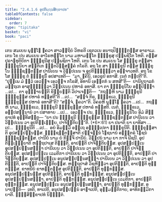 ```yaml
---
title: "2.4.1.6 ອຸປຕິຏ຺ຐນສິກ຺ຂາປທ"
tableOfContents: false
sidebar:
  order: 7
type: "tipitaka"
basket: "vi"
book: "paci"
---
```



<DynamicBreadcrumb />

<Division number="815" book="paci">

<Paragraph number="2610" book="paci">
ເຕນ ສມເຍນ ພຸທ຺ໂຘ ຠຄວາ ສາວຕ຺ຖິຍໍ ວິຫຣຕິ ເຊຕວເນ ອນາຖປິຓ຺ຑິກສ຺ສ ອາຣາເມ. ເຕນ ໂຂ ປນ ສມເຍນ ອາໂຣຫນ຺ໂຕ ນາມ ມຫາມຕ຺ໂຕ ຠິກ຺ຂູສຸ ປພ຺ພຊິໂຕ ໂຫຕິ. ຕສ຺ສ ປຸຣາຓທຸຕິຍິກາ ຠິກ຺ຂຸນີສຸ ປພ຺ພຊິຕາ ໂຫຕິ. ເຕນ ໂຂ ປນ ສມເຍນ ໂສ ຠິກ຺ຂຸ ຕສ຺ສາ ຠິກ຺ຂຸນິຍາ ສນ຺ຕິເກ ຠຕ຺ຕວິສ຺ສຄ຺ຄໍ ກໂຣຕິ. ອຖ ໂຂ ສາ ຠິກ຺ຂຸນີ ຕສ຺ສ ຠິກ຺ຂຸໂນ ຠຸຎ຺ຊນ຺ຕສ຺ສ ປານີເຍນ ຈ ວິຘູປເນນ ຈ ອຸປຕິຏ຺ຐິຕ຺ວາ ອຈ຺ຈາວທຕິ. ອຖ ໂຂ ໂສ ຠິກ຺ຂຸ ຕໍ ຠິກ຺ຂຸນິໍ ອປສາເທຕິ—  “ມາ, ຠຄິນິ, ເອວຣູປໍ ອກາສິ. ເນຕໍ ກປ຺ປຕີ”ຕິ. “ປຸພ຺ເພ ມໍ ຕ຺ວໍ ເອວຎ຺ຈ ເອວຎ຺ຈ ກໂຣສິ, ອິທານິ ເອຕ຺ຕກໍ ນ ສຫສີ”ຕິ—  ປານີຍຖາລກໍ ມຕ຺ຖເກ ອາສຸມ຺ຠິຕ຺ວາ ວິຘູປເນນ ປຫາຣໍ ອທາສິ.
</Paragraph>

<Paragraph number="2611" book="paci">
ຍາ ຕາ ຠິກ຺ຂຸນິໂຍ ອປ຺ປິຈ຺ຉາ …ເປ…  ຕາ ອຸຊ຺ຌາຍນ຺ຕິ ຂິຍ຺ຍນ຺ຕິ ວິປາເຈນ຺ຕິ—  “ກຖຎ຺ຫິ ນາມ ຠິກ຺ຂຸນີ ຠິກ຺ຂຸສ຺ສ ປຫາຣໍ ທສ຺ສຕີ”ຕິ …ເປ…  “ສຈ຺ຈໍ ກິຣ, ຠິກ຺ຂເວ, ຠິກ຺ຂຸນີ ຠິກ຺ຂຸສ຺ສ ປຫາຣໍ ອທາສີ”ຕິ? “ສຈ຺ຈໍ, ຠຄວາ”ຕິ. ວິຄຣຫິ ພຸທ຺ໂຘ ຠຄວາ …ເປ…  ກຖຎ຺ຫິ ນາມ, ຠິກ຺ຂເວ, ຠິກ຺ຂຸນີ ຠິກ຺ຂຸສ຺ສ ປຫາຣໍ ທສ຺ສຕິ. ເນຕໍ, ຠິກ຺ຂເວ, ອປ຺ປສນ຺ນານໍ ວາ ປສາທາຍ …ເປ…  ເອວຎ຺ຈ ປນ, ຠິກ຺ຂເວ, ຠິກ຺ຂຸນິໂຍ ອິມໍ ສິກ຺ຂາປທໍ ອຸທ຺ທິສນ຺ຕຸ—
</Paragraph>

</Division>
<Division number="816" book="paci">

<Paragraph number="2612" book="paci">
<Emphasis>“ຍາ ປນ ຠິກ຺ຂຸນີ ຠິກ຺ຂຸສ຺ສ ຠຸຎ຺ຊນ຺ຕສ຺ສ ປານີເຍນ ວາ ວິຘູປເນນ ວາ ອຸປຕິຏ຺ເຐຍ຺ຍ, ປາຈິຕ຺ຕິຍນ຺”</Emphasis>ຕິ. (*6*:<Emphasis>61</Emphasis>)
</Paragraph>

</Division>
<Division number="817" book="paci">

<Paragraph number="2613" book="paci">
<Emphasis>ຍາ ປນາ</Emphasis>ຕິ ຍາ ຍາທິສາ …ເປ…  <Emphasis>ຠິກ຺ຂຸນີ</Emphasis>ຕິ …ເປ…  ອຍໍ ອິມສ຺ມິໍ ອຕ຺ເຖ ອຘິປ຺ເປຕາ ຠິກ຺ຂຸນີຕິ.
</Paragraph>

<Paragraph number="2614" book="paci">
<Emphasis>ຠິກ຺ຂຸສ຺ສາ</Emphasis>ຕິ ອຸປສມ຺ປນ຺ນສ຺ສ.
</Paragraph>

<Paragraph number="2615" book="paci">
<Emphasis>ຠຸຎ຺ຊນ຺ຕສ຺ສາ</Emphasis>ຕິ ປຎ຺ຈນ຺ນໍ ໂຠຊນານໍ ອຎ຺ຎຕຣໍ ໂຠຊນໍ ຠຸຎ຺ຊນ຺ຕສ຺ສ.
</Paragraph>

<Paragraph number="2616" book="paci">
<Emphasis>ປານີຍໍ</Emphasis> ນາມ ຍໍ ກິຎ຺ຈິ ປານີຍໍ.
</Paragraph>

<Paragraph number="2617" book="paci">
<Emphasis>ວິຘູປນໍ</Emphasis> ນາມ ຍາ ກາຈິ ພີຊນີ.
</Paragraph>

<Paragraph number="2618" book="paci">
<Emphasis>ອຸປຕິຏ຺ເຐຍ຺ຍາ</Emphasis>ຕິ ຫຕ຺ຖປາເສ ຕິຏ຺ຐຕິ, ອາປຕ຺ຕິ ປາຈິຕ຺ຕິຍສ຺ສ.
</Paragraph>

</Division>
<Division number="818" book="paci">

<Paragraph number="2619" book="paci">
ອຸປສມ຺ປນ຺ເນ ອຸປສມ຺ປນ຺ນສຎ຺ຎາ ປານີເຍນ ວາ ວິຘູປເນນ ວາ ອຸປຕິຏ຺ຐຕິ, ອາປຕ຺ຕິ ປາຈິຕ຺ຕິຍສ຺ສ. ອຸປສມ຺ປນ຺ເນ ເວມຕິກາ ປານີເຍນ ວາ ວິຘູປເນນ ວາ ອຸປຕິຏ຺ຐຕິ, ອາປຕ຺ຕິ ປາຈິຕ຺ຕິຍສ຺ສ. ອຸປສມ຺ປນ຺ເນ ອນຸປສມ຺ປນ຺ນສຎ຺ຎາ ປານີເຍນ ວາ ວິຘູປເນນ ວາ ອຸປຕິຏ຺ຐຕິ, ອາປຕ຺ຕິ ປາຈິຕ຺ຕິຍສ຺ສ.
</Paragraph>

<Paragraph number="2620" book="paci">
ຫຕ຺ຖປາສໍ ວິຊຫິຕ຺ວາ ອຸປຕິຏ຺ຐຕິ, ອາປຕ຺ຕິ ທຸກ຺ກຏສ຺ສ. ຂາທນີຍໍ ຂາທນ຺ຕສ຺ສ ອຸປຕິຏ຺ຐຕິ, ອາປຕ຺ຕິ ທຸກ຺ກຏສ຺ສ. ອນຸປສມ຺ປນ຺ນສ຺ສ ອຸປຕິຏ຺ຐຕິ, ອາປຕ຺ຕິ ທຸກ຺ກຏສ຺ສ. ອນຸປສມ຺ປນ຺ເນ ອຸປສມ຺ປນ຺ນສຎ຺ຎາ, ອາປຕ຺ຕິ ທຸກ຺ກຏສ຺ສ. ອນຸປສມ຺ປນ຺ເນ ເວມຕິກາ, ອາປຕ຺ຕິ ທຸກ຺ກຏສ຺ສ. ອນຸປສມ຺ປນ຺ເນ ອນຸປສມ຺ປນ຺ນສຎ຺ຎາ, ອາປຕ຺ຕິ ທຸກ຺ກຏສ຺ສ.
</Paragraph>

</Division>
<Division number="819" book="paci">

<Paragraph number="2621" book="paci">
ອນາປຕ຺ຕິ—  ເທຕິ, ທາເປຕິ, ອນຸປສມ຺ປນ຺ນໍ ອາຓາເປຕິ, ອຸມ຺ມຕ຺ຕິກາຍ, ອາທິກມ຺ມິກາຍາຕິ.

</Paragraph>
</Division>

<Paragraph number="2622" type="center" book="paci">
ຉຏ຺ຐສິກ຺ຂາປທໍ ນິຏ຺ຐິຕໍ.
</Paragraph>